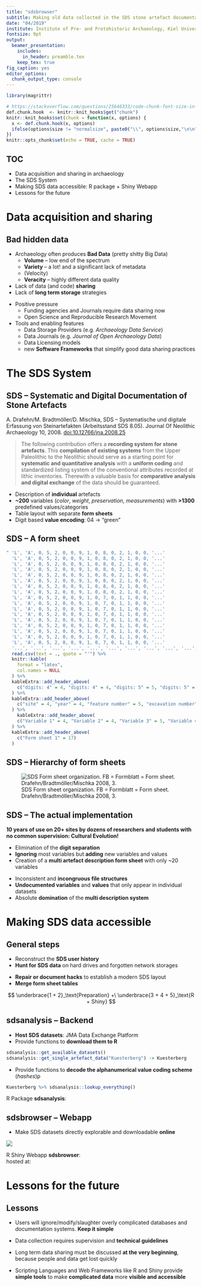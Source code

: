 ```yaml
---
title: "sdsbrowser"
subtitle: Making old data collected in the SDS stone artefact documentation system available and enjoyable
date: "04/2019"
institute: Institute of Pre- and Protohistoric Archaeology, Kiel University
fontsize: 9pt
output:
  beamer_presentation:
    includes: 
      in_header: preamble.tex
    keep_tex: true
fig_caption: yes
editor_options: 
  chunk_output_type: console
---
```


```r
library(magrittr)

# https://stackoverflow.com/questions/25646333/code-chunk-font-size-in-rmarkdown-with-knitr-and-latex
def.chunk.hook  <- knitr::knit_hooks$get("chunk")
knitr::knit_hooks$set(chunk = function(x, options) {
  x <- def.chunk.hook(x, options)
  ifelse(options$size != "normalsize", paste0("\\", options$size,"\n\n", x, "\n\n \\normalsize"), x)
})
knitr::opts_chunk$set(echo = TRUE, cache = TRUE)
```

## TOC

\huge

- Data acquisition and sharing in archaeology
- The SDS System
- Making SDS data accessible: \newline R package + Shiny Webapp
- Lessons for the future



# Data acquisition and sharing

## Bad hidden data

\underline{Problems!}

- Archaeology often produces **Bad Data** (pretty shitty Big Data)
  - **Volume** -- low end of the spectrum
  - **Variety** -- a lot! and a significant lack of metadata
  - (Velocity)
  - **Veracity** -- highly different data quality
- Lack of data (and code) **sharing**
- Lack of **long term storage** strategies

\underline{Solutions?}

- Positive pressure
  - Funding agencies and Journals require data sharing now
  - Open Science and Reproducible Research Movement

- Tools and enabling features
  - Data Storage Providers (e.g. *Archaeology Data Service*)
  - Data Journals (e.g. *Journal of Open Archaeology Data*)
  - Data Licensing models 
  - new **Software Frameworks** that simplify good data sharing practices



# The SDS System 

## SDS -- Systematic and Digital Documentation of Stone Artefacts

A. Drafehn/M. Bradtmöller/D. Mischka, SDS – Systematische und digitale Erfassung von Steinartefakten (Arbeitsstand SDS 8.05). Journal Of Neolithic Archaeology 10, 2008. [doi:10.12766/jna.2008.25](https://doi.org/10.12766/jna.2008.25)

\vspace{10px}

> The following contribution offers a **recording system for stone artefacts**. This **compilation of existing systems** from the Upper Paleolithic to the Neolithic should serve as a starting point for **systematic and quantitative analysis** with a **uniform coding** and standardized listing system of the conventional attributes recorded at lithic inventories. Therewith a valuable basis for **comparative analysis and digital exchange** of the data should be guaranteed. 

\underline{Features:}

- Description of **individual** artefacts
- **~200** variables (*color*, *weight*, *preservation*, *measurements*) with **>1300** predefined values/categories
- Table layout with separate **form sheets**
- Digit based **value encoding**: 04 -> "green"

## SDS -- A form sheet

\footnotesize

```r
" 'L', 'A', 0, 5, 2, 0, 0, 9, 1, 0, 8, 0, 2, 1, 0, 0, '...'
  'L', 'A', 0, 5, 2, 0, 0, 9, 1, 0, 8, 0, 2, 1, 0, 0, '...' 
  'L', 'A', 0, 5, 2, 0, 0, 9, 1, 0, 8, 0, 2, 1, 0, 0, '...'
  'L', 'A', 0, 5, 2, 0, 0, 9, 1, 0, 8, 0, 2, 1, 0, 0, '...'
  'L', 'A', 0, 5, 2, 0, 0, 9, 1, 0, 8, 0, 2, 1, 0, 0, '...'
  'L', 'A', 0, 5, 2, 0, 0, 9, 1, 0, 8, 0, 2, 1, 0, 0, '...'
  'L', 'A', 0, 5, 2, 0, 0, 9, 1, 0, 8, 0, 2, 1, 0, 0, '...'
  'L', 'A', 0, 5, 2, 0, 0, 9, 1, 0, 8, 0, 2, 1, 0, 0, '...'
  'L', 'A', 0, 5, 2, 0, 0, 9, 1, 0, 7, 0, 1, 1, 0, 0, '...'
  'L', 'A', 0, 5, 2, 0, 0, 9, 1, 0, 7, 0, 1, 1, 0, 0, '...'
  'L', 'A', 0, 5, 2, 0, 0, 9, 1, 0, 7, 0, 1, 1, 0, 0, '...'
  'L', 'A', 0, 5, 2, 0, 0, 9, 1, 0, 7, 0, 1, 1, 0, 0, '...'
  'L', 'A', 0, 5, 2, 0, 0, 9, 1, 0, 7, 0, 1, 1, 0, 0, '...'
  'L', 'A', 0, 5, 2, 0, 0, 9, 1, 0, 7, 0, 1, 1, 0, 0, '...'
  'L', 'A', 0, 5, 2, 0, 0, 9, 1, 0, 7, 0, 1, 1, 0, 0, '...'
  'L', 'A', 0, 5, 2, 0, 0, 9, 1, 0, 7, 0, 1, 1, 0, 0, '...'
  'L', 'A', 0, 5, 2, 0, 0, 9, 1, 0, 7, 0, 1, 1, 0, 0, '...'
  '...', '...', '...', '...', '...', '...', '...', '...', '...', '...', '...', '...', '...', '...', '...', '...', '...' " %>%
  read.csv(text = ., quote = "'") %>% 
  knitr::kable(
    format = "latex",
    col.names = NULL
  ) %>%
  kableExtra::add_header_above(
    c("digits: 4" = 4, "digits: 4" = 4, "digits: 5" = 5, "digits: 5" = 4)
  ) %>%
  kableExtra::add_header_above(
    c("site" = 4, "year" = 4, "feature number" = 5, "excavation number" = 4)
  ) %>%
    kableExtra::add_header_above(
    c("Variable 1" = 4, "Variable 2" = 4, "Variable 3" = 5, "Variable 4" = 4)
  ) %>%
  kableExtra::add_header_above(
    c("Form sheet 1" = 17)
  )
```

## SDS -- Hierarchy of form sheets

![SDS Form sheet organization. FB = Formblatt = Form sheet. Drafehn/Bradtmöller/Mischka 2008, 3.](figures/sds_formsheet_organization.png)

## SDS -- The actual implementation

**10 years of use on 20+ sites by dozens of researchers and students with no common supervision: Cultural Evolution!**

\underline{Practical solutions (aka \textit{Hacks}):}

- Elimination of the **digit separation**
- **Ignoring** most variables but **adding** new variables and values
- Creation of a **multi artefact description form sheet** with only ~20 variables

\underline{Consequences:}

- Inconsistent and **incongruous file structures**
- **Undocumented variables** and **values** that only appear in individual datasets
- Absolute **domination** of the **multi description system**



# Making SDS data accessible

## General steps

\underline{1. Data collection:}

- Reconstruct the **SDS user history**
- **Hunt for SDS data** on hard drives and forgotten network storages

\underline{2. Cleaning:}

- **Repair or document hacks** to establish a modern SDS layout
- **Merge form sheet tables**

\Huge

$$
  \underbrace{1 + 2}_\text{Preparation} +\
  \underbrace{3 + 4 + 5}_\text{R + Shiny}
$$

\normalsize

## sdsanalysis -- Backend

\underline{3. Data sharing:}

- **Host SDS datasets**: JMA Data Exchange Platform
- Provide functions to **download them to R**

```r
sdsanalysis::get_available_datasets()
sdsanalysis::get_single_artefact_data("Kuesterberg") -> Kuesterberg
```

\underline{4. Increasing human readability:}

- Provide functions to **decode the alphanumerical value coding scheme** (*hashes*)p

```r
Kuesterberg %>% sdsanalysis::lookup_everything()
```

\usebeamertemplate*{title separator}

R Package **sdsanalysis**: \url{https://github.com/Johanna-Mestorf-Academy/sdsanalysis} 

## sdsbrowser -- Webapp

\underline{5. Data presentation:}

- Make SDS datasets directly explorable and downloadable **online**

![](figures/sds_screenshot.png)

\usebeamertemplate*{title separator}

R Shiny Webapp **sdsbrowser**: \url{https://github.com/Johanna-Mestorf-Academy/sdsbrowser}  
hosted at: \textbf{\url{http://sds.ufg.uni-kiel.de}}

# Lessons for the future

## Lessons

\underline{Modesty:}

- Users will ignore/modify/slaughter overly complicated databases and documentation systems. **Keep it simple**

\underline{Supervision:}

- Data collection requires supervision and **technical guidelines**

\underline{Long term strategies:}

- Long term data sharing must be discussed **at the very beginning**, because people and data get lost quickly

\underline{Scripting Languages:}

- Scripting Languages and Web Frameworks like R and Shiny provide **simple tools** to make **complicated data** more **visible and accessible**

##

\titlepage